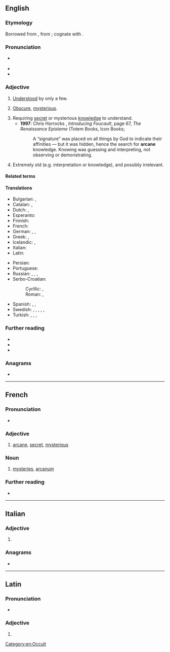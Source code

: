 ==English==

===Etymology===
{{PIE root|en|h₂erk}}
Borrowed from {{bor|en|la|arcānus|t=hidden, secret}}, from {{m|la|arceō|t=to shut up, enclose}}; cognate with {{cog|la|arca|t=a chest}}.

===Pronunciation===
* {{a|GA}} {{IPA|en|/ɑɹˈkeɪn/}}
* {{audio|en|en-us-arcane.ogg|Audio (US)}}
* {{rhymes|en|eɪn}}

===Adjective===
{{en-adj}}

# [[understood|Understood]] by only a few.
#: {{syn|en|esoteric}}
#: {{ant|en|mundane}}
#: {{ux|en|'''arcane''' rituals}}
# {{lb|en|by extension}} [[obscure|Obscure]], [[mysterious]].
#: {{syn|en|enigmatic|esoteric|recondite|clandestine}}
#: {{ux|en|'''arcane''' origins}}
#: {{ux|en|'''arcane''' details}}
# Requiring [[secret]] or mysterious [[knowledge]] to understand.
#* '''1997''': Chris Horrocks<!-- illustrated by Zoran Jevtic -->, ''Introducing Foucault'', page 67, ''The Renaissance Episteme'' (Totem Books, Icon Books; {{ISBN|1840460865}}
#*: A “signature” was placed on all things by God to indicate their affinities — but it was hidden, hence the search for '''arcane''' knowledge. Knowing was guessing and interpreting, not observing or demonstrating.
# Extremely old (e.g. interpretation or knowledge), and possibly irrelevant.
#:{{ux|en|An '''arcane''' law}}

====Related terms====
{{rootsee|en|h₂erk}}

====Translations====
{{trans-top|understood by only a few; obscure}}
* Bulgarian: {{t+|bg|тайнствен}}, {{t+|bg|езотеричен}}
* Catalan: {{t+|ca|arcà|m}}, {{t+|ca|secret|m}}
* Dutch: {{t+|nl|geheim}}, {{t+|nl|duister}}
* Esperanto: {{t+|eo|arkana}}
* Finnish: {{t+|fi|salainen}}
* French: {{t+|fr|arcane}}
* German: {{t+|de|geheim}}, {{t+|de|geheimnisvoll}}, {{t+|de|obskur}}
* Greek: {{t+|el|απόκρυφος|m}}, {{t+|el|μυστικός|m}}
* Icelandic: {{t|is|hulinn|m}}, {{t|is|dulinn|m}}
* Italian: {{t+|it|arcano}}
* Latin: {{t|la|arcānus}}
{{trans-mid}}
* Persian: {{t+|fa|سری|tr=sirriyy}}
* Portuguese: {{t+|pt|arcano}}
* Russian: {{t+|ru|та́йный}}, {{t+|ru|таи́нственный}}, {{t+|ru|мисти́ческий}}, {{t+|ru|скры́тый}}
* Serbo-Croatian:
*: Cyrillic: {{t|sh|таја̀нствен}}, {{t|sh|ми̏стерио̄зан}}
*: Roman: {{t+|sh|tajànstven}}, {{t+|sh|mȉsteriōzan}}
* Spanish: {{t+|es|arcano}}, {{t+|es|secreto}}, {{t|es|misterioso}}
* Swedish: {{t+|sv|esoterisk}}, {{t+|sv|mystisk}}, {{t+|sv|hemlig}}, {{t+|sv|fördold}}, {{t+|sv|svårtillgänglig}}, {{t+|sv|sekret}} {{qualifier|antiquated; if used, only in old remnants (ca. –1900) of public administration and law}}
* Turkish: {{t+|tr|esrarlı}}, {{t+|tr|gizemli}}, {{t+|tr|saklı}}, {{t+|tr|içrek}}
{{trans-bottom}}

===Further reading===
* {{R:Webster 1913}}
* {{R:Century 1911}}
* {{R:OneLook}}

===Anagrams===
* {{anagrams|en|a=aacenr|carane}}

[[Category:en:Occult]]

----

==French==

===Pronunciation===
* {{fr-IPA}}

===Adjective===
{{fr-adj}}

# {{lb|fr|dated}} [[#English|arcane]], [[secret]], [[mysterious]]

===Noun===
{{fr-noun|m}}

# {{lb|fr|chiefly|in the plural}} [[mystery|mysteries]], [[arcanum]]

===Further reading===
* {{R:TLFi}}

----

==Italian==

===Adjective===
{{head|it|adjective form}}

# {{adj form of|it|arcano||f|p}}

===Anagrams===
* {{anagrams|it|a=aacenr|arance|carena|carnea}}

----

==Latin==

===Pronunciation===
* {{la-IPA|arcāne}}

===Adjective===
{{la-adj-form|arcāne}}

# {{inflection of|la|arcānus||voc|m|s}}